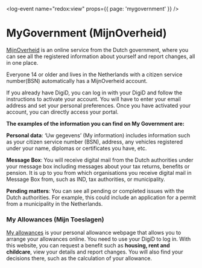 <log-event name="redox:view" props={{ page: 'mygovernment' }} />

# MyGovernment (MijnOverheid)
[MijnOverheid](https://mijn.overheid.nl/) is an online service from the Dutch government, where you can see all the registered information about yourself and report changes, all in one place.

<callout>
  Everyone 14 or older and lives in the Netherlands with a citizen service number(BSN) automatically has a MijnOverheid account. 
</callout>

If you already have DigiD, you can log in with your DigiD and follow the instructions to activate your account. You will have to enter your email address and set your personal preferences. Once you have activated your account, you can directly access your portal.

**The examples of the information you can find on My Government are:** 

**Personal data**: ‘Uw gegevens’ (My information) includes information such as your citizen service number (BSN), address, any vehicles registered under your name, diplomas or certificates you have, etc.

**Message Box**: You will receive digital mail from the Dutch authorities under your message box including messages about your tax returns, benefits or pension. It is up to you from which organisations you receive digital mail in Message Box from, such as IND, tax authorities, or municipality. 

**Pending matters**: You can see all pending or completed issues with the Dutch authorities. For example, this could include an application for a permit from a municipality in the Netherlands.

### My Allowances (Mijn Toeslagen)
[My allowances](https://www.belastingdienst.nl/wps/wcm/connect/bldcontentnl/belastingdienst/prive/toeslagen/inloggen_op_mijn_toeslagen) is your personal allowance webpage that allows you to arrange your allowances online. You need to use your DigiD to log in. With this website, you can request a benefit such as **housing, rent and childcare**, view your details and report changes. You will also find your decisions there, such as the calculation of your allowance. 
